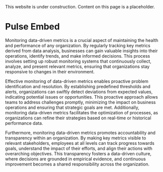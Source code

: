 
<Callout type="warning" emoji="⚠️">
  This website is under construction. Content on this page is a placeholder.
</Callout>

# Pulse Embed

Monitoring data-driven metrics is a crucial aspect of maintaining the health and performance 
of any organization. By regularly tracking key metrics derived from data analysis, businesses 
can gain valuable insights into their operations, identify trends, and make informed decisions.
This process involves setting up robust monitoring systems that continuously collect, analyze, 
and present relevant metrics, ensuring that organizations stay responsive to changes in their 
environment.

<TableauAuth/>

<Metrics />


Effective monitoring of data-driven metrics enables proactive problem identification and resolution. 
By establishing predefined thresholds and alerts, organizations can swiftly detect deviations from 
expected values, indicating potential issues or opportunities. This proactive approach allows teams 
to address challenges promptly, minimizing the impact on business operations and ensuring that strategic 
goals are met. Additionally, monitoring data-driven metrics facilitates the optimization of processes, 
as organizations can refine their strategies based on real-time or historical performance data.

Furthermore, monitoring data-driven metrics promotes accountability and transparency within an organization. 
By making key metrics visible to relevant stakeholders, employees at all levels can track progress towards goals, 
understand the impact of their efforts, and align their actions with overarching objectives. This transparency 
fosters a data-driven culture, where decisions are grounded in empirical evidence, and continuous improvement 
becomes a shared responsibility across the organization.




